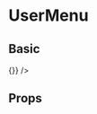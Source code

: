 
<Meta title="Components/UserMenu" component={UserMenu} />

# UserMenu

## Basic

<Preview>
  <Story name="Basic">
    <UserMenu
      email="email.com"
      fullName="Stepan Bandera"
      photo="https://www.mzk1.ru/wp-content/uploads/2018/03/stepan-bandera.jpg"
      expireDateTo={"2030-01-01"}
      handleLogOutClick={() => {}}
    />
  </Story>
</Preview>

## Props

<Props of={UserMenu} />
